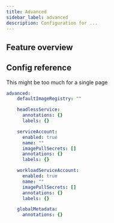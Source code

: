 ```yaml
---
title: Advanced
sidebar_label: advanced
description: Configuration for ...
---
```



## Feature overview


## Config reference

This might be too much for a single page

```yaml
advanced:
    defaultImageRegistry: ""

    headlessService:
      annotations: {}
      labels: {}

    serviceAccount:
      enabled: true
      name: ""
      imagePullSecrets: []
      annotations: {}
      labels: {}

    workloadServiceAccount:
      enabled: true
      name: ""
      imagePullSecrets: []
      annotations: {}
      labels: {}

    globalMetadata:
      annotations: {}
```

<ControlPlaneAdvanced/>